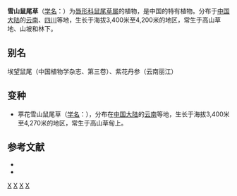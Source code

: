 {{Speciesbox 
| taxon = Salvia evansiana
| authority = Hand. -Mazz.
| subdivision_ranks =[[变种|变种]]
| subdivision =
* 雪山鼠尾草 ''S. e.'' var. ''evansiana''
* [[葶花雪山鼠尾草|葶花雪山鼠尾草]] ''S. e.'' var. ''scaposa''
}}

'''雪山鼠尾草'''（[[学名|学名]]：{{lang|la|''Salvia evansiana''}}）为[[唇形科|唇形科]][[鼠尾草属|鼠尾草属]]的植物，是中国的特有植物。分布于[[中国大陆|中国大陆]]的[[云南|云南]]、[[四川|四川]]等地，生长于海拔3,400米至4,200米的地区，常生于高山草地、山坡和林下。

== 别名 ==
埃望鼠尾（中国植物学杂志、第三卷）、紫花丹参（云南丽江）

== 变种 ==
* 葶花雪山鼠尾草（[[学名|学名]]：{{lang|la|''Salvia evansiana'' var. ''scaposa''}}），分布在[[中国大陆|中国大陆]]的[[云南|云南]]等地，生长于海拔3,400米至4,270米的地区，常生于高山草甸上。

== 参考文献 ==
<div class="references-small">
* {{FRPS|Salvia evansiana}}
* {{cite web| url =http://www.bioinfo.cn/db05/KmzwSpecies.php?action=view&id=12810| title =雪山鼠尾草（原变种）| work =《中国高等植物数据库全库》| publisher =中国科学院微生物研究所| author =昆明植物研究所| accessdate =2009-02-24| deadurl =yes| archiveurl =https://web.archive.org/web/20160305012445/http://www.bioinfo.cn/db05/KmzwSpecies.php?action=view&id=12810| archivedate =2016-03-05}}
</div>
{{Taxonbar}}

[[Category:鼠尾草属|X]]
[[Category:中國特有植物|X]]
[[Category:云南植物|X]]
[[Category:四川植物|X]]